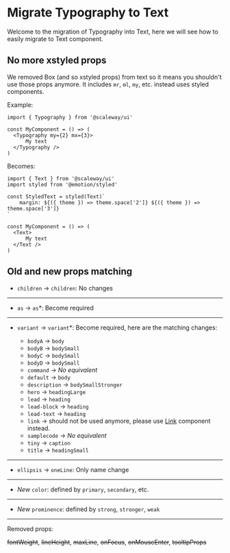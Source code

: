 
<Meta title="Migrations/Typography to Text"/>

# Migrate Typography to Text

Welcome to the migration of Typography into Text, here we will see how to easily migrate to Text component.

## No more xstyled props

We removed Box (and so xstyled props) from text so it means you shouldn't use those props anymore. It includes `mr`, `ml`, `my`, etc. instead uses styled components.

Example:

```tsx
import { Typography } from '@scaleway/ui'

const MyComponent = () => (
  <Typography my={2} mx={3}>
      My text
  </Typography />
)
```

Becomes:

```tsx
import { Text } from '@scaleway/ui'
import styled from '@emotion/styled'

const StyledText = styled(Text)`
    margin: ${({ theme }) => theme.space['2']} ${({ theme }) => theme.space['3']}
`

const MyComponent = () => (
  <Text>
      My text
  </Text />
)
```

## Old and new props matching

- `children` &rarr; `children`: No changes

---

- `as` &rarr; `as`*: Become required

---

- `variant` &rarr; `variant`*: Become required, here are the matching changes:

  - `bodyA` &rarr; `body`
  - `bodyB` &rarr; `bodySmall`
  - `bodyC` &rarr; `bodySmall`
  - `bodyD` &rarr; `bodySmall`
  - `command` &rarr; *No equivalent*
  - `default` &rarr; `body`
  - `description` &rarr; `bodySmallStronger`
  - `hero` &rarr; `headingLarge`
  - `lead` &rarr; `heading`
  - `lead-block` &rarr; `heading`
  - `lead-text` &rarr; `heading`
  - `link` &rarr; should not be used anymore, please use [Link](/docs/components-foundation-link--default) component instead.
  - `samplecode` &rarr; *No equivalent*
  - `tiny` &rarr; `caption`
  - `title` &rarr; `headingSmall`

---

- `ellipsis` &rarr; `oneLine`: Only name change

---

- *New* `color`: defined by `primary`, `secondary`, etc.

---

- *New* `prominence`: defined by `strong`, `stronger`, `weak`

---

Removed props:

<del>fontWeight</del>, <del>lineHeight</del>, <del>maxLine</del>, <del>onFocus</del>, <del>onMouseEnter</del>, <del>tooltipProps</del>



